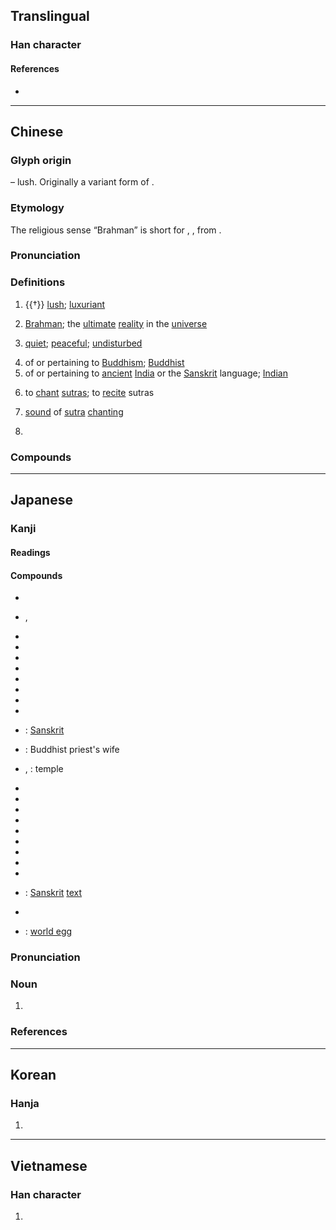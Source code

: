 {{character info/new}}
==Translingual==

===Han character===
{{Han char|rn=75|rad=木|as=07|sn=11|four=44217|canj=DDHNI|ids=⿱林凡}}

====References====
* {{Han ref|kx=0531.090|dkj=14888|dj=0919.100|hdz=21210.050|uh=68B5|ud=26805|bh=B1EB|bd=45547}}

----

==Chinese==
{{zh-forms}}
{{zh-wp}}

===Glyph origin===
{{Han etym}}
{{Han compound|林|凡|ls=psc|c1=s|c2=p|t1=forest}} – lush. Originally a variant form of {{och-l|芃}}.

===Etymology===
The religious sense “Brahman” is short for {{ltc-l|梵摩|id=2,1}}, {{ltc-l|梵覽摩|id=2,1,1}}, from {{bor|zh|sa|ब्रह्मन्|'''ब्रह्म'''न्|[[Brahman]]}}.

===Pronunciation===
{{zh-pron
|m=fàn
|c=faan4,faan6
|mn=hoān
|md=huáng
|mn-t=huam6/huang6
|w=3ve
|mc=y
|oc=y
|cat=a,pn,v,n
}}

===Definitions===
{{zh-hanzi}}

# {{†}} [[lush]]; [[luxuriant]]
# {{lb|zh|religion}} [[Brahman]]; the [[ultimate]] [[reality]] in the [[universe]] {{gloss|concept in Hinduism}}
# {{lb|zh|figurative}} [[quiet]]; [[peaceful]]; [[undisturbed]]
# of or pertaining to [[Buddhism]]; [[Buddhist]]
# of or pertaining to [[ancient]] [[India]] or the [[Sanskrit]] language; [[Indian]]
# {{lb|zh|Buddhism}} to [[chant]] [[sutra]]s; to [[recite]] sutras
# {{lb|zh|Buddhism}} [[sound]] of [[sutra]] [[chanting]]
# {{surname|lang=zh}}

===Compounds===
{{zh-der|大梵天|梵剎|梵唄|梵啞鈴|梵天|梵學|梵宇|梵教|梵文|梵書|梵本|梵王宮|梵眾|梵筴|梵蒂岡|梵語:[[Sanskrit]]|梵譯|梵音|琳宮梵宇|華梵大學|薄伽梵}}

----

==Japanese==

===Kanji===
{{ja-kanji|grade=|rs=木07}}

====Readings====
{{ja-readings
|goon=ぼん
|kanon=はん
}}

====Compounds====
{{der-top|Compounds}}
* {{ja-r|釈梵|しゃくぼん}}
* {{ja-r|薄伽梵|ばがぼん}}, {{ja-r|婆伽梵|ばがぼん}}
* {{ja-r|梵論|ぼろ}}
* {{ja-r|梵論字|ぼろんじ}}
* {{ja-r|梵王|ぼんおう}}
* {{ja-r|梵音|ぼんおん}}
* {{ja-r|梵我一如|ぼんごいちにょ}}
* {{ja-r|梵学|ぼんがく}}
* {{ja-r|梵行|ぼんぎょう}}
* {{ja-r|梵宮|ぼんぐう}}
* {{ja-r|梵語|ぼんご}}: [[Sanskrit]]
* {{ja-r|梵妻|ぼんさい}}: Buddhist priest's wife
* {{ja-r|梵刹|ぼんさつ}}, {{ja-r|梵刹|ぼんせつ}}: temple
* {{ja-r|梵讃|ぼんさん}}
* {{ja-r|梵志|ぼんし}}
* {{ja-r|梵字|ぼんじ}}
* {{ja-r|梵書|ぼんしょ}}
* {{ja-r|梵鐘|ぼんしょう}}
* {{ja-r|梵砌|ぼんぜい}}
* {{ja-r|梵僧|ぼんそう}}
* {{ja-r|梵天|ぼんてん}}
* {{ja-r|梵唄|ぼんばい}}
* {{ja-r|梵文|ぼんぶん}}: [[Sanskrit]] [[text]]
* {{ja-r|梵網経|ぼんもうきょう}}
* {{ja-r|梵卵|ぼんらん}}: [[world egg]]
{{der-bottom}}

{{ja-kanjitab|ぼん|yomi=o}}

===Pronunciation===
{{ja-pron|yomi=goon|ぼん|acc=1|acc_ref=DJR|acc2=0|acc2_ref=DJR}}

===Noun===
{{ja-noun|ぼん}}

# {{abbreviation of|梵語|lang=ja}}

===References===
<references/>

----

==Korean==

===Hanja===
{{ko-hanja|hangeul=범|eumhun=|rv=beom|mr=pŏm|y=pem}}

# {{defn|lang=ko|sort=木07}}

----

==Vietnamese==

===Han character===
{{vi-hantu|[[phạn]], [[phạm]]|rs=木07}}

# {{defn|lang=vi|sort=木07}}